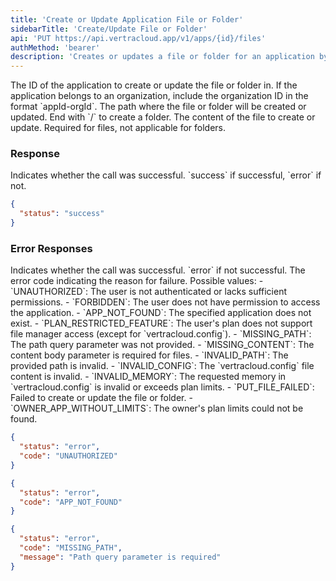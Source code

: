 ```yaml
---
title: 'Create or Update Application File or Folder'
sidebarTitle: 'Create/Update File or Folder'
api: 'PUT https://api.vertracloud.app/v1/apps/{id}/files'
authMethod: 'bearer'
description: 'Creates or updates a file or folder for an application by its ID.'
---
```


<ParamField path="id" type="string" required>
  The ID of the application to create or update the file or folder in. If the application belongs to an organization, include the organization ID in the format `appId-orgId`.
</ParamField>

<ParamField query="path" type="string" required>
  The path where the file or folder will be created or updated. End with `/` to create a folder.
</ParamField>

<ParamField body="content" type="string">
  The content of the file to create or update. Required for files, not applicable for folders.
</ParamField>

### Response

<ResponseField name="status" type="string">
  Indicates whether the call was successful. `success` if successful, `error` if not.
</ResponseField>

<ResponseExample>

```json Response
{
  "status": "success"
}
```

</ResponseExample>

### Error Responses

<ResponseField name="status" type="string">
  Indicates whether the call was successful. `error` if not successful.
</ResponseField>

<ResponseField name="code" type="string">
  The error code indicating the reason for failure. Possible values:
  - `UNAUTHORIZED`: The user is not authenticated or lacks sufficient permissions.
  - `FORBIDDEN`: The user does not have permission to access the application.
  - `APP_NOT_FOUND`: The specified application does not exist.
  - `PLAN_RESTRICTED_FEATURE`: The user's plan does not support file manager access (except for `vertracloud.config`).
  - `MISSING_PATH`: The path query parameter was not provided.
  - `MISSING_CONTENT`: The content body parameter is required for files.
  - `INVALID_PATH`: The provided path is invalid.
  - `INVALID_CONFIG`: The `vertracloud.config` file content is invalid.
  - `INVALID_MEMORY`: The requested memory in `vertracloud.config` is invalid or exceeds plan limits.
  - `PUT_FILE_FAILED`: Failed to create or update the file or folder.
  - `OWNER_APP_WITHOUT_LIMITS`: The owner's plan limits could not be found.
</ResponseField>

<ResponseExample>

```json Error Response (403)
{
  "status": "error",
  "code": "UNAUTHORIZED"
}
```

```json Error Response (404)
{
  "status": "error",
  "code": "APP_NOT_FOUND"
}
```

```json Error Response (400)
{
  "status": "error",
  "code": "MISSING_PATH",
  "message": "Path query parameter is required"
}
```

</ResponseExample>